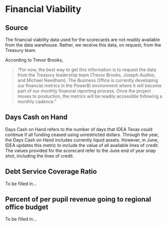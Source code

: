 # Financial Viability {#sec-Finance}

## Source

The financial viability data used for the scorecards are not readily available from the data warehouse. Rather, we receive this data, on request, from the Treasury team.

According to Trevor Brooks,

> "For now, the best way to get this information is to request the data from the Treasury leadership team (Trevor Brooks, Joseph Audino, and Michael Needham). The Business Office is currently developing our financial metrics in the PowerBI environment where it will become part of our monthly financial reporting process. Once the project moves to production, the metrics will be readily accessible following a monthly cadence."

## Days Cash on Hand {#sec-DaysCash}

Days Cash on Hand refers to the number of days that IDEA Texas could continue if all funding ceased using unrestricted dollars. Through the year, the Days Cash on Hand includes currently liquid assets. However, in June, IDEA updates this metric to include the value of all available lines of credit. The values provided for the scorecard refer to the June end of year snap shot, including the lines of credit.

## Debt Service Coverage Ratio {#sec-DebtRatio}

To be filled in...

## Percent of per pupil revenue going to regional office budget {#sec-PerPupil}

To be filled in...
